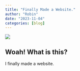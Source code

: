 ```yaml
---
title: "Finally Made a Website."
author: "Robin"
date: "2023-11-04"
categories: [blog]
---
```


![](thumbnail.jpeg)

## Woah! What is this?

I finally made a website. 
